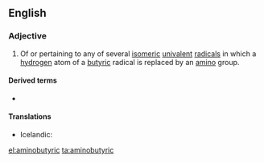 ==English==

===Adjective===
{{en-adj|-}}

# {{context|organic chemistry|lang=en}} Of or pertaining to any of several [[isomeric]] [[univalent]] [[radical]]s in which a [[hydrogen]] atom of a [[butyric]] radical is replaced by an [[amino]] group.

====Derived terms====
* {{l/en|aminobutyric acid}}

====Translations====
{{trans-top|of or pertaining to any of several isomeric univalent radicals}}
* Icelandic: {{t-|is|amínósmjör-}}
{{trans-mid}}
{{trans-bottom}}

[[el:aminobutyric]]
[[ta:aminobutyric]]